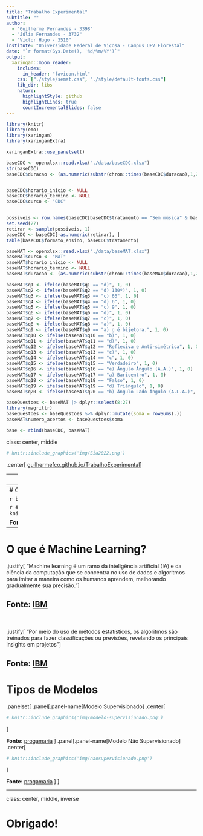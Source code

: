 ---
title: "Trabalho Experimental"
subtitle: ""
author: 
  - "Guilherme Fernandes - 3398"
  - "Júlia Fernandes - 3732"
  - "Victor Hugo - 3510"
institute: "Universidade Federal de Viçosa - Campus UFV Florestal"
date: "`r format(Sys.Date(), '%d/%m/%Y')`"
output:
  xaringan::moon_reader:
    includes:
      in_header: "favicon.html"
    css: ["./style/semat.css", "./style/default-fonts.css"]
    lib_dir: libs
    nature:
      highlightStyle: github
      highlightLines: true
      countIncrementalSlides: false
---

```{r, include=FALSE, echo=FALSE}
library(knitr)
library(emo)
library(xaringan)
library(xaringanExtra)
```

```{r xaringan-panelset, echo=FALSE}
xaringanExtra::use_panelset()
```

```{r, include=FALSE, echo=FALSE}
baseCDC <- openxlsx::read.xlsx("./data/baseCDC.xlsx")
str(baseCDC)
baseCDC$duracao <- (as.numeric(substr(chron::times(baseCDC$duracao),1,2)) * 60) + as.numeric(substr(chron::times(baseCDC$duracao),4,5)) + (as.numeric(substr(chron::times(baseCDC$duracao),7,8)) / 60)


baseCDC$horario_inicio <- NULL
baseCDC$horario_termino <- NULL
baseCDC$curso <- "CDC"


possiveis <- row.names(baseCDC[baseCDC$tratamento == "Sem música" & baseCDC$formato_ensino == "Remota", ])
set.seed(27)
retirar <- sample(possiveis, 1)
baseCDC <- baseCDC[-as.numeric(retirar), ]
table(baseCDC$formato_ensino, baseCDC$tratamento)
```

```{r, include=FALSE, echo=FALSE}
baseMAT <- openxlsx::read.xlsx("./data/baseMAT.xlsx")
baseMAT$curso <- "MAT"
baseMAT$horario_inicio <- NULL
baseMAT$horario_termino <- NULL
baseMAT$duracao <- (as.numeric(substr(chron::times(baseMAT$duracao),1,2)) * 60) + as.numeric(substr(chron::times(baseMAT$duracao),4,5)) + (as.numeric(substr(chron::times(baseMAT$duracao),7,8)) / 60)

baseMAT$q1 <- ifelse(baseMAT$q1 == "d)", 1, 0)
baseMAT$q2 <- ifelse(baseMAT$q2 == "d) 130º)", 1, 0)
baseMAT$q3 <- ifelse(baseMAT$q3 == "c) 66", 1, 0)
baseMAT$q4 <- ifelse(baseMAT$q4 == "d) 6", 1, 0)
baseMAT$q5 <- ifelse(baseMAT$q5 == "c) 9", 1, 0)
baseMAT$q6 <- ifelse(baseMAT$q6 == "d)", 1, 0)
baseMAT$q7 <- ifelse(baseMAT$q7 == "c)", 1, 0)
baseMAT$q8 <- ifelse(baseMAT$q8 == "a)", 1, 0)
baseMAT$q9 <- ifelse(baseMAT$q9 == "a) g é bijetora.", 1, 0)
baseMAT$q10 <- ifelse(baseMAT$q10 == "b)", 1, 0)
baseMAT$q11 <- ifelse(baseMAT$q11 == "d)", 1, 0)
baseMAT$q12 <- ifelse(baseMAT$q12 == "Reflexiva e Anti-simétrica", 1, 0)
baseMAT$q13 <- ifelse(baseMAT$q13 == "c)", 1, 0)
baseMAT$q14 <- ifelse(baseMAT$q14 == "c", 1, 0)
baseMAT$q15 <- ifelse(baseMAT$q15 == "Verdadeiro", 1, 0)
baseMAT$q16 <- ifelse(baseMAT$q16 == "e) Ângulo Ângulo (A.A.)", 1, 0)
baseMAT$q17 <- ifelse(baseMAT$q17 == "a) Baricentro", 1, 0)
baseMAT$q18 <- ifelse(baseMAT$q18 == "Falso", 1, 0)
baseMAT$q19 <- ifelse(baseMAT$q19 == "d) Triângulo", 1, 0)
baseMAT$q20 <- ifelse(baseMAT$q20 == "b) Ângulo Lado Ângulo (A.L.A.)", 1, 0)

baseQuestoes <- baseMAT |> dplyr::select(8:27)
library(magrittr)
baseQuestoes <- baseQuestoes %>% dplyr::mutate(soma = rowSums(.))
baseMAT$numero_acertos <- baseQuestoes$soma
```

```{r}
base <- rbind(baseCDC, baseMAT)
```


class: center, middle

```{r qrcode, echo=FALSE, out.width='30%'}
# knitr::include_graphics('img/Sia2022.png')
```
</div>
.center[
[guilhermefco.github.io/TrabalhoExperimental](guilhermefco.github.io/TrabalhoExperimental)
]

---
# Sumário

- O que é Machine Learning?
- Tipos de Modelo
- Random Forest
- Processamento de Linguagem Natural
- Term frequency–inverse document frequency
- Aplicação a uma base real
- Próximos passos
- Onde queremos chegar

---
# O que é Machine Learning?

```{r echo=FALSE}
baseCDC |> knitr::kable()
```

```{r ia, echo=FALSE, out.width='80%', fig.align='center'}
# knitr::include_graphics('img/machinelearning.gif')
```

**Fonte:** [TUMBLR](https://24.media.tumblr.com/tumblr_mb7vwlkm1a1rhb8umo1_500.gif)

---
# O que é Machine Learning?

.justify[
"Machine learning é um ramo da inteligência artificial (IA) e da ciência da computação que se concentra no uso de dados e algoritmos para imitar a maneira como os humanos aprendem, melhorando gradualmente sua precisão."
]

**Fonte:** [IBM](https://www.ibm.com/br-pt/cloud/learn/machine-learning)
--
</br></br>
.justify[
"Por meio do uso de métodos estatísticos, os algoritmos são treinados para fazer classificações ou previsões, revelando os principais insights em projetos"
]

**Fonte:** [IBM](https://www.ibm.com/br-pt/cloud/learn/machine-learning)
---
# Tipos de Modelos

.panelset[
  .panel[.panel-name[Modelo Supervisionado]
.center[
```{r supervisionado, echo=FALSE, out.width='60%'}
# knitr::include_graphics('img/modelo-supervisionado.png')
```
]

**Fonte:** [progamaria](https://www.programaria.org/carreira-em-machine-learning-como-se-preparar-para-trabalhar-na-area/)
  ]
  .panel[.panel-name[Modelo Não Supervisionado]
.center[
```{r naosupervisionado, echo=FALSE, out.width='60%'}
# knitr::include_graphics('img/naosupervisionado.png')
```
]

**Fonte:** [progamaria](https://www.programaria.org/carreira-em-machine-learning-como-se-preparar-para-trabalhar-na-area/)
  ]
]

---
class: center, middle, inverse

# Obrigado!
